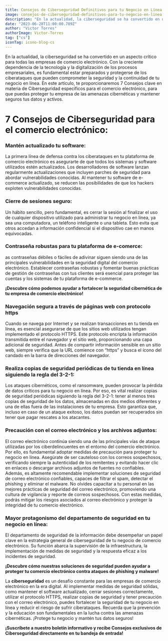 ```yaml
---
title: Consejos de Ciberseguridad Definitivos para tu Negocio en Línea
image: consejos-de-ciberseguridad-definitivos-para-tu-negocio-en-linea
description: "En la actualidad, la ciberseguridad se ha convertido en un aspecto crítico para todas las empresas de comercio electrónico. Con la creciente dependencia de la tecnología y la digitalización de los procesos empresariales, es fundamental estar preparados y protegerse de los ciberataques que pueden comprometer la seguridad y la continuidad de tu negocio en línea. "
date: "2023-06-28T11:00:00.789Z"
author: "Victor Torres"
authorImage: Victor-Torres
tag: ["cs"]
iconTag: icono-blog-cs
---
```



En la actualidad, la ciberseguridad se ha convertido en un aspecto crítico para todas las empresas de comercio electrónico. Con la creciente dependencia de la tecnología y la digitalización de los procesos empresariales, es fundamental estar preparados y protegerse de los ciberataques que pueden comprometer la seguridad y la continuidad de tu negocio en línea. En este artículo, te proporcionaremos 7 Consejos clave en materia de Ciberseguridad específicos para el comercio electrónico, para que puedas proteger tu empresa de las amenazas cibernéticas y mantener seguros tus datos y activos.

# 7 Consejos de Ciberseguridad para el comercio electrónico:

### Mantén actualizado tu software:

La primera línea de defensa contra los ciberataques en tu plataforma de comercio electrónico es asegurarte de que todos los sistemas y software utilizados estén actualizados. Los desarrolladores de software lanzan regularmente actualizaciones que incluyen parches de seguridad para abordar vulnerabilidades conocidas. Al mantener tu software de e-commerce actualizado, se reducen las posibilidades de que los hackers exploten vulnerabilidades conocidas.

### Cierre de sesiones seguro: 

Un hábito sencillo, pero fundamental, es cerrar la sesión al finalizar el uso de cualquier dispositivo utilizado para administrar tu negocio en línea, ya sea una computadora, un teléfono inteligente o una tableta. Esto evita que otros accedan a información confidencial si el dispositivo cae en manos equivocadas.

### Contraseña robustas para tu plataforma de e-comerce:

as contraseñas débiles o fáciles de adivinar siguen siendo una de las principales vulnerabilidades en la seguridad digital del comercio electrónico. Establecer contraseñas robustas y fomentar buenas prácticas de gestión de contraseñas con tus clientes será esencial para proteger las cuentas y los sistemas de tu plataforma de e-commerce.

**¡Descubre cómo podemos ayudar a fortalecer la seguridad cibernética de tu empresa de comercio electrónico!**

<Link text="¡quiero saber cómo!" href="/ciberseguridad"/>

### Navegación segura a través de páginas web con protocolo https

Cuando se navega por Internet y se realizan transacciones en tu tienda en línea, es esencial asegurarse de que los sitios web utilizados tengan implementado el protocolo HTTPS. Este protocolo encripta la información transmitida entre el navegador y el sitio web, proporcionando una capa adicional de seguridad. Antes de compartir información sensible en un sitio web, siempre verifica que la URL comience con “https” y busca el ícono del candado en la barra de direcciones del navegador.

### Realiza copias de seguridad periódicas de tu tienda en línea siguiendo la regla del 3-2-1:

Los ataques cibernéticos, como el ransomware, pueden provocar la pérdida de datos críticos para tu negocio en línea. Por eso, es vital realizar copias de seguridad periódicas siguiendo la regla del 3-2-1: tener al menos tres copias de seguridad de los datos, almacenadas en dos medios diferentes y una de ellas fuera de las instalaciones de tu empresa. Esto garantiza que, incluso en caso de un ataque exitoso, los datos puedan ser recuperados sin tener que pagar rescates a los atacantes.

### Precaución con el correo electrónico y los archivos adjuntos:
El correo electrónico continúa siendo una de las principales vías de ataque utilizadas por los ciberdelincuentes en el entorno del comercio electrónico. Por ello, es fundamental adoptar medidas de precaución para proteger tu negocio en línea. Asegúrate de ser cauteloso con los correos sospechosos, verificando siempre la autenticidad de los remitentes y evitando hacer clic en enlaces o descargar archivos adjuntos de fuentes no confiables. Además, es altamente recomendable implementar soluciones de seguridad de correo electrónico confiables, capaces de filtrar el spam, detectar el phishing y eliminar el malware. No olvides capacitar a tu personal en las mejores prácticas de seguridad del correo electrónico, promoviendo una cultura de vigilancia y reporte de correos sospechosos. Con estas medidas, podrás mitigar los riesgos asociados al correo electrónico y proteger la integridad de tu comercio electrónico.

### Mayor protagonismo del departamento de seguridad en tu negocio en línea:
El departamento de seguridad de la información debe desempeñar un papel clave en la estrategia general de ciberseguridad de tu negocio de comercio electrónico. Su función abarca la supervisión de la infraestructura, la implementación de medidas de seguridad y la respuesta eficaz a los incidentes de seguridad.

**¡Descubre cómo nuestras soluciones de seguridad pueden ayudar a proteger tu comercio electrónico contra ataques de phishing y malware!**

<Link text="¡descubre cómo!" href="/ciberseguridad"/>

La **ciberseguridad** es un desafío constante para las empresas de comercio electrónico en la era digital. Al implementar medidas de seguridad sólidas, como mantener el software actualizado, cerrar sesiones correctamente, utilizar el protocolo HTTPS, realizar copias de seguridad y tener precaución con el correo electrónico, puedes fortalecer la seguridad de tu negocio en línea y reducir el riesgo de sufrir ciberataques. Recuerda que la prevención y la educación son fundamentales en la lucha contra las amenazas cibernéticas. ¡Protege tu negocio y mantén tus datos seguros!

**¡Suscríbete a nuestro boletín informativo y recibe Consejos exclusivos de Ciberseguridad directamente en tu bandeja de entrada!**